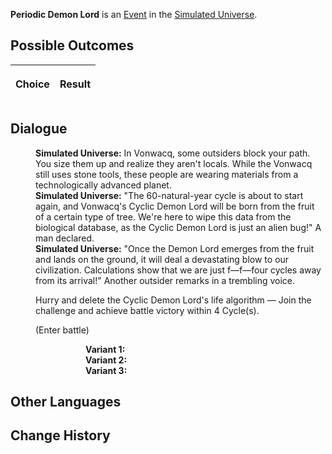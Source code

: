 {{Simulated Universe Event Infobox
|title         = Periodic Demon Lord
|image         = Random Event Battle.png
|type          =
|domains_su    = Occurrence
|domains_ext   = Occurrence
|domains_swarm = 
|domains_gng   = 
|requirements  =
|prev          = 
|next          = 
|indexRewards  =
|characters    = 
}}
'''Periodic Demon Lord''' is an [[Simulated Universe/Events|Event]] in the [[Simulated Universe]].

==Possible Outcomes==
{| class="article-table"
!Choice
!Result

|}

<!--
==Gameplay Notes==

-->
==Dialogue==
{{Dialogue Start}}
:'''Simulated Universe:''' In Vonwacq, some outsiders block your path. You size them up and realize they aren't locals. While the Vonwacq still uses stone tools, these people are wearing materials from a technologically advanced planet.
:'''Simulated Universe:''' "The 60-natural-year cycle is about to start again, and Vonwacq's Cyclic Demon Lord will be born from the fruit of a certain type of tree. We're here to wipe this data from the biological database, as the Cyclic Demon Lord is just an alien bug!" A man declared.
:'''Simulated Universe:''' "Once the Demon Lord emerges from the fruit and lands on the ground, it will deal a devastating blow to our civilization. Calculations show that we are just f&mdash;f&mdash;four cycles away from its arrival!" Another outsider remarks in a trembling voice.
:{{DIcon|Star}} Hurry and delete the Cyclic Demon Lord's life algorithm &mdash; Join the challenge and achieve battle victory within 4 Cycle(s).
:;(Enter battle)
:::'''Variant 1:''' {{Enemy List|Aurumaton Gatekeeper*1/}}
:::'''Variant 2:''' {{Enemy List|Silvermane Lieutenant*1/}}
:::'''Variant 3:''' {{Enemy List|Incineration Shadewalker*2/;Searing Prowler*1/}}
{{Dialogue End}}

==Other Languages==
{{Other Languages
|zhs   = 周期性大魔王
|zht   = 週期性大魔王
|ja    = 周期性大魔王
|ko    = 주기성 대마왕
|es    = Rey Demonio Cíclico
|fr    = Seigneur démon périodique
|ru    = Циклический повелитель демонов
|th    = ราชาปีศาจแห่งช่วงเวลา
|vi    = Quỷ Vương Có Tính Chu Kỳ
|de    = Zyklischer Dämonenkönig
|id    = Raja Iblis Periodik
|pt    = Lorde Demônio Cíclico
}}

==Change History==
{{Change History|1.0}}
